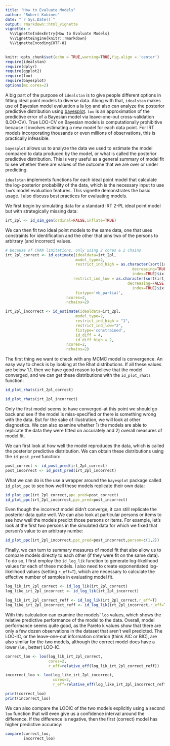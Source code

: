 ```yaml
---
title: "How to Evaluate Models"
author: "Robert Kubinec"
date: "`r Sys.Date()`"
output: rmarkdown::html_vignette
vignette: >
  %\VignetteIndexEntry{How to Evaluate Models}
  %\VignetteEngine{knitr::rmarkdown}
  %\VignetteEncoding{UTF-8}
---
```



```r
knitr::opts_chunk$set(echo = TRUE,warning=TRUE,fig.align = 'center')
require(idealstan)
require(dplyr)
require(ggplot2)
require(loo)
require(bayesplot)
options(mc.cores=2)
```

A big part of the purpose of `idealstan` is to give people different options in fitting ideal point models to diverse data. Along with that, `idealstan` makes use of Bayesian model evaluation a la [loo](https://CRAN.R-project.org/package=loo/vignettes/loo-example.html) and also can analyze the posterior predictive distribution using [bayesplot](http://mc-stan.org/users/interfaces/bayesplot). `loo` is an approximation of the predictive error of a Bayesian model via leave-one-out cross-validation (LOO-CV). True LOO-CV on Bayesian models is computationally prohibitive because it involves estimating a new model for each data point. For IRT models incorporating thousands or even millions of observations, this is practically infeasible.

`bayesplot` allows us to analyze the data we used to estimate the model compared to data produced by the model, or what is called the posterior predictive distribution. This is very useful as a general summary of model fit to see whether there are values of the outcome that we are over or under predicting.

`idealstan` implements functions for each ideal point model that calculate the log-posterior probability of the data, which is the necessary input to use `loo`'s model evaluation features. This vignette demonstrates the basic usage. I also discuss best practices for evaluating models.

We first begin by simulating data for a standard IRT 2-PL ideal point model but with strategically missing data:

```r
irt_2pl <- id_sim_gen(ordinal=FALSE,inflate=TRUE)
```

We can then fit two ideal point models to the same data, one that uses constraints for identification and the other that pins two of the persons to arbitrary (and incorrect) values. 

```r
# Because of CRAN limitations, only using 2 cores & 2 chains
irt_2pl_correct <- id_estimate(idealdata=irt_2pl,
                               model_type=2,
                               restrict_ind_high = as.character(sort(irt_2pl@simul_data$true_reg_discrim,
                                                        decreasing=TRUE,
                                                        index=TRUE)$ix[1]),
                              restrict_ind_low = as.character(sort(irt_2pl@simul_data$true_reg_discrim,
                                                      decreasing=FALSE,
                                                        index=TRUE)$ix[1]),
                               fixtype='vb_partial',
                           ncores=2,
                           nchains=2)

irt_2pl_incorrect <- id_estimate(idealdata=irt_2pl,
                               model_type=2,
                               restrict_ind_high = "1",
                               restrict_ind_low="2",
                               fixtype='constrained',
                               id_diff = 4,
                               id_diff_high = 2,
                           ncores=2,
                           nchains=2)

```

The first thing we want to check with any MCMC model is convergence. An easy way to check is by looking at the Rhat distributions. If all these values are below 1.1, then we have good reason to believe that the model converged, and we can get these distributions with the `id_plot_rhats` function:

```r
id_plot_rhats(irt_2pl_correct)
```

```r
id_plot_rhats(irt_2pl_incorrect)
```

Only the first model seems to have converged--at this point we should go back and see if the model is miss-specified or there is something wrong with the data. But for the sake of illustration, we will look at other diagnostics. We can also examine whether 1) the models are able to replicate the data they were fitted on accurately and 2) overall measures of model fit. 

We can first look at how well the model reproduces the data, which is called the posterior predictive distribution. We can obtain these distributions using the `id_post_pred` function:

```r
post_correct <- id_post_pred(irt_2pl_correct)
post_incorrect <- id_post_pred(irt_2pl_incorrect)
```

What we can do is the use a wrapper around the `bayesplot` package called `id_plot_ppc` to see how well these models replicate their own data:

```r

id_plot_ppc(irt_2pl_correct,ppc_pred=post_correct)
id_plot_ppc(irt_2pl_incorrect,ppc_pred=post_incorrect)

```

Even though the incorrect model didn't converge, it can still replicate the posterior data quite well. We can also look at particular persons or items to see how well the models predict those persons or items. For example, let's look at the first two persons in the simulated data for which we fixed that person's value to an arbitrary numbe:

```r
id_plot_ppc(irt_2pl_incorrect,ppc_pred=post_incorrect,person=c(1,2))
```


Finally, we can turn to summary measures of model fit that also allow us to compare models directly to each other (if they were fit on the same data). To do so, I first employ the `id_log_lik` function to generate log-likelihood values for each of these models. I also need to create exponentiated log-likelihood values (setting `r_eff=T`), which are necessary to calculate the effective number of samples in evaluating model fit.

```r
log_lik_irt_2pl_correct <- id_log_lik(irt_2pl_correct)
log_like_irt_2pl_incorrect <- id_log_lik(irt_2pl_incorrect)

log_lik_irt_2pl_correct_reff <- id_log_lik(irt_2pl_correct,r_eff=T)
log_like_irt_2pl_incorrect_reff <- id_log_lik(irt_2pl_incorrect,r_eff=T)

```

With this calculation can examine the models' `loo` values, which shows the relative predictive performance of the model to the data. Overall, model performance seems quite good, as the Pareto k values show that there are only a few dozen observations in the dataset that aren't well predicted. The LOO-IC, or the leave-one-out information criterion (think AIC or BIC), are also similar for the two models, although the correct model does have a lower (i.e., better) LOO-IC.

```r
correct_loo <- loo(log_lik_irt_2pl_correct,
                   cores=2,
                   r_eff=relative_eff(log_lik_irt_2pl_correct_reff))

incorrect_loo <- loo(log_like_irt_2pl_incorrect,
                     cores=2,
                     r_eff=relative_eff(log_like_irt_2pl_incorrect_reff))

print(correct_loo)
print(incorrect_loo)
```

We can also compare the LOOIC of the two models explicitly using a second `loo` function that will even give us a confidence interval around the difference. If the difference is negative, then the first (correct) model has higher predictive accuracy:

```r
compare(correct_loo,
        incorrect_loo)
```

